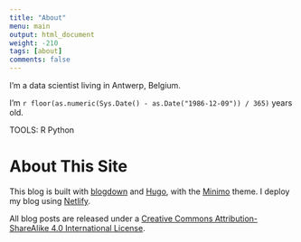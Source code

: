 ```yaml
---
title: "About"
menu: main
output: html_document
weight: -210
tags: [about]
comments: false
---
```


I'm a data scientist living in Antwerp, Belgium.

I'm `r floor(as.numeric(Sys.Date() - as.Date("1986-12-09")) / 365)` years old.

TOOLS:
R
Python


About This Site
=========

This blog is built with [blogdown](https://github.com/rstudio/blogdown) and [Hugo](https://gohugo.io/), with the [Minimo](https://github.com/MunifTanjim/minimo) theme. I deploy my blog using [Netlify](https://netlify.com/). 

All blog posts are released under a [Creative Commons Attribution-ShareAlike 4.0 International License](https://creativecommons.org/licenses/by-sa/4.0/).